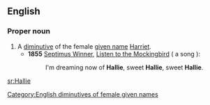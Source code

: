 ==English==

===Proper noun===
{{en-proper noun}}

# A [[diminutive]] of the female [[given name]] [[Harriet]].
#* '''1855''' [[w:Septimus Winner|Septimus Winner]], [[w:Listen to the Mockingbird|Listen to the Mockingbird]] ( a song ):
#*: I'm dreaming now of '''Hallie''', sweet '''Hallie''', sweet '''Hallie'''.

[[Category:English diminutives of female given names]]

[[sr:Hallie]]